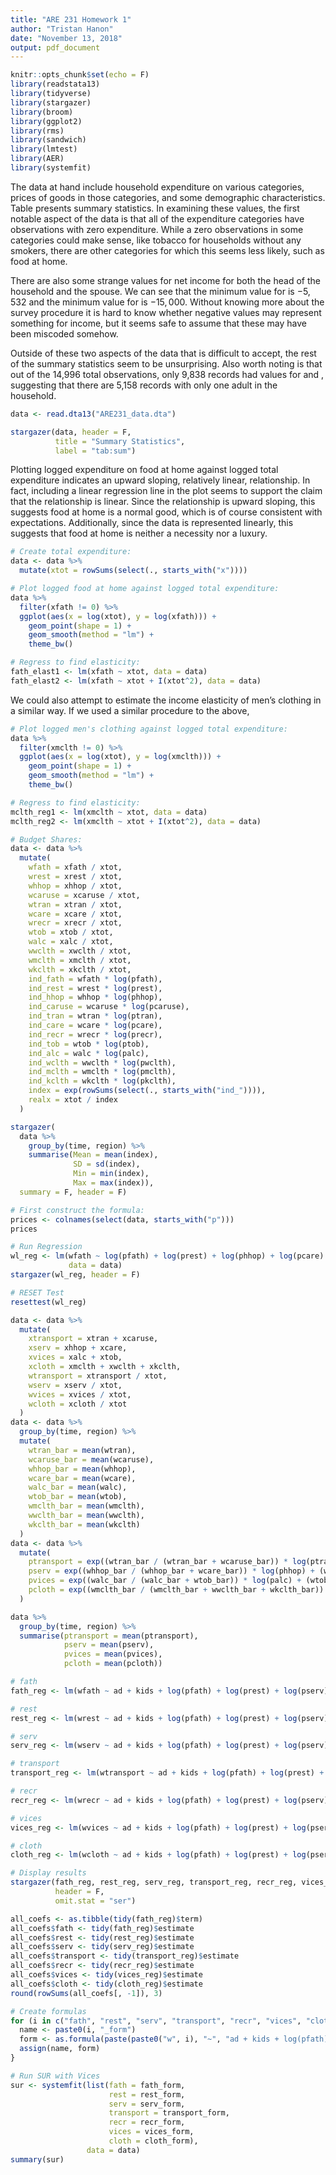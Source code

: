 ```yaml
---
title: "ARE 231 Homework 1"
author: "Tristan Hanon"
date: "November 13, 2018"
output: pdf_document
---
```


```r
knitr::opts_chunk$set(echo = F)
library(readstata13)
library(tidyverse)
library(stargazer)
library(broom)
library(ggplot2)
library(rms)
library(sandwich)
library(lmtest)
library(AER)
library(systemfit)
```

\section{Examining the Data}

The data at hand include household expenditure on various categories, prices of goods in those categories, and some demographic characteristics. Table \ref{tab:sum} presents summary statistics. In examining these values, the first notable aspect of the data is that all of the expenditure categories have observations with zero expenditure. While a zero observations in some categories could make sense, like tobacco for households without any smokers, there are other categories for which this seems less likely, such as food at home. 

There are also some strange values for net income for both the head of the household and the spouse. We can see that the minimum value for \texttt{hnety} is $-5,532$ and the minimum value for \texttt{snety} is $-15,000$. Without knowing more about the survey procedure it is hard to know whether negative values may represent something for income, but it seems safe to assume that these may have been miscoded somehow. 

Outside of these two aspects of the data that is difficult to accept, the rest of the summary statistics seem to be unsurprising. Also worth noting is that out of the 14,996 total observations, only 9,838 records had values for \texttt{snety} and \texttt{sage}, suggesting that there are 5,158 records with only one adult in the household. 

```r
data <- read.dta13("ARE231_data.dta")

stargazer(data, header = F,
          title = "Summary Statistics",
          label = "tab:sum")
```

\section{Exploring Expenditure on Food at Home}

Plotting logged expenditure on food at home against logged total expenditure indicates an upward sloping, relatively linear, relationship. In fact, including a linear regression line in the plot seems to support the claim that the relationship is linear. Since the relationship is upward sloping, this suggests food at home is a normal good, which is of course consistent with expectations. Additionally, since the data is represented linearly, this suggests that food at home is neither a necessity nor a luxury. 

```r
# Create total expenditure:
data <- data %>%
  mutate(xtot = rowSums(select(., starts_with("x"))))

# Plot logged food at home against logged total expenditure:
data %>%
  filter(xfath != 0) %>%
  ggplot(aes(x = log(xtot), y = log(xfath))) +
    geom_point(shape = 1) +
    geom_smooth(method = "lm") +
    theme_bw()

# Regress to find elasticity:
fath_elast1 <- lm(xfath ~ xtot, data = data)
fath_elast2 <- lm(xfath ~ xtot + I(xtot^2), data = data)
```

We could also attempt to estimate the income elasticity of men's clothing in a similar way. If we used a similar procedure to the above, 

```r
# Plot logged men's clothing against logged total expenditure:
data %>%
  filter(xmclth != 0) %>%
  ggplot(aes(x = log(xtot), y = log(xmclth))) +
    geom_point(shape = 1) +
    geom_smooth(method = "lm") +
    theme_bw()

# Regress to find elasticity:
mclth_reg1 <- lm(xmclth ~ xtot, data = data)
mclth_reg2 <- lm(xmclth ~ xtot + I(xtot^2), data = data)
```

\section{Estimating a Cobb-Douglas Function}



\section{Budget Shares and a Stone Price Index}



```r
# Budget Shares:
data <- data %>%
  mutate(
    wfath = xfath / xtot,
    wrest = xrest / xtot,
    whhop = xhhop / xtot,
    wcaruse = xcaruse / xtot,
    wtran = xtran / xtot,
    wcare = xcare / xtot,
    wrecr = xrecr / xtot,
    wtob = xtob / xtot,
    walc = xalc / xtot,
    wwclth = xwclth / xtot,
    wmclth = xmclth / xtot,
    wkclth = xkclth / xtot,
    ind_fath = wfath * log(pfath),
    ind_rest = wrest * log(prest),
    ind_hhop = whhop * log(phhop),
    ind_caruse = wcaruse * log(pcaruse),
    ind_tran = wtran * log(ptran),
    ind_care = wcare * log(pcare),
    ind_recr = wrecr * log(precr),
    ind_tob = wtob * log(ptob),
    ind_alc = walc * log(palc),
    ind_wclth = wwclth * log(pwclth),
    ind_mclth = wmclth * log(pmclth),
    ind_kclth = wkclth * log(pkclth),
    index = exp(rowSums(select(., starts_with("ind_")))),
    realx = xtot / index
  )

stargazer(
  data %>%
    group_by(time, region) %>%
    summarise(Mean = mean(index),
              SD = sd(index),
              Min = min(index),
              Max = max(index)),
  summary = F, header = F)
```

\section{Working-Leser Share Equation}



```r
# First construct the formula:
prices <- colnames(select(data, starts_with("p")))
prices

# Run Regression
wl_reg <- lm(wfath ~ log(pfath) + log(prest) + log(phhop) + log(pcare) + log(ptran) + log(pcaruse) + log(precr) + log(palc) + log(ptob) + log(pwclth) + log(pmclth) + log(pkclth) + log(realx),
             data = data)
stargazer(wl_reg, header = F)

# RESET Test
resettest(wl_reg)
```

\section{Composite Commodities and Prices}

```r
data <- data %>%
  mutate(
    xtransport = xtran + xcaruse,
    xserv = xhhop + xcare,
    xvices = xalc + xtob,
    xcloth = xmclth + xwclth + xkclth,
    wtransport = xtransport / xtot,
    wserv = xserv / xtot,
    wvices = xvices / xtot,
    wcloth = xcloth / xtot
  )
data <- data %>%
  group_by(time, region) %>%
  mutate(
    wtran_bar = mean(wtran),
    wcaruse_bar = mean(wcaruse),
    whhop_bar = mean(whhop),
    wcare_bar = mean(wcare),
    walc_bar = mean(walc),
    wtob_bar = mean(wtob),
    wmclth_bar = mean(wmclth),
    wwclth_bar = mean(wwclth),
    wkclth_bar = mean(wkclth)
  )
data <- data %>%
  mutate(
    ptransport = exp((wtran_bar / (wtran_bar + wcaruse_bar)) * log(ptran) + (wcaruse_bar / (wtran_bar + wcaruse_bar)) * log(pcaruse)),
    pserv = exp((whhop_bar / (whhop_bar + wcare_bar)) * log(phhop) + (wcare_bar / (whhop_bar + wcare_bar)) * log(pcare)),
    pvices = exp((walc_bar / (walc_bar + wtob_bar)) * log(palc) + (wtob_bar / (walc_bar + wtob_bar)) * log(ptob)),
    pcloth = exp((wmclth_bar / (wmclth_bar + wwclth_bar + wkclth_bar)) * log(pmclth) + (wwclth_bar / (wmclth_bar + wwclth_bar + wkclth_bar)) * log(pwclth) + (wwclth_bar / (wmclth_bar + wwclth_bar + wkclth_bar)) * log(pkclth))
  )

data %>%
  group_by(time, region) %>%
  summarise(ptransport = mean(ptransport),
            pserv = mean(pserv),
            pvices = mean(pvices),
            pcloth = mean(pcloth))
```

```r
# fath
fath_reg <- lm(wfath ~ ad + kids + log(pfath) + log(prest) + log(pserv) + log(ptransport) + log(precr) + log(pvices) + log(pcloth) + log(xtot / index), data = data)

# rest
rest_reg <- lm(wrest ~ ad + kids + log(pfath) + log(prest) + log(pserv) + log(ptransport) + log(precr) + log(pvices) + log(pcloth) + log(xtot / index), data = data)

# serv
serv_reg <- lm(wserv ~ ad + kids + log(pfath) + log(prest) + log(pserv) + log(ptransport) + log(precr) + log(pvices) + log(pcloth) + log(xtot / index), data = data)

# transport
transport_reg <- lm(wtransport ~ ad + kids + log(pfath) + log(prest) + log(pserv) + log(ptransport) + log(precr) + log(pvices) + log(pcloth) + log(xtot / index), data = data)

# recr
recr_reg <- lm(wrecr ~ ad + kids + log(pfath) + log(prest) + log(pserv) + log(ptransport) + log(precr) + log(pvices) + log(pcloth) + log(xtot / index), data = data)

# vices
vices_reg <- lm(wvices ~ ad + kids + log(pfath) + log(prest) + log(pserv) + log(ptransport) + log(precr) + log(pvices) + log(pcloth) + log(xtot / index), data = data)

# cloth
cloth_reg <- lm(wcloth ~ ad + kids + log(pfath) + log(prest) + log(pserv) + log(ptransport) + log(precr) + log(pvices) + log(pcloth) + log(xtot / index), data = data)

# Display results
stargazer(fath_reg, rest_reg, serv_reg, transport_reg, recr_reg, vices_reg, cloth_reg,
          header = F,
          omit.stat = "ser")
```

```r
all_coefs <- as.tibble(tidy(fath_reg)$term)
all_coefs$fath <- tidy(fath_reg)$estimate
all_coefs$rest <- tidy(rest_reg)$estimate
all_coefs$serv <- tidy(serv_reg)$estimate
all_coefs$transport <- tidy(transport_reg)$estimate
all_coefs$recr <- tidy(recr_reg)$estimate
all_coefs$vices <- tidy(vices_reg)$estimate
all_coefs$cloth <- tidy(cloth_reg)$estimate
round(rowSums(all_coefs[, -1]), 3)
```

\section{Seemingly Unrelated Regression}

```r
# Create formulas
for (i in c("fath", "rest", "serv", "transport", "recr", "vices", "cloth")) {
  name <- paste0(i, "_form")
  form <- as.formula(paste(paste0("w", i), "~", "ad + kids + log(pfath) + log(prest) + log(pserv) + log(ptransport) + log(precr) + log(pvices) + log(pcloth) + log(xtot / index)"))
  assign(name, form)
}

# Run SUR with Vices
sur <- systemfit(list(fath = fath_form,
                      rest = rest_form,
                      serv = serv_form,
                      transport = transport_form,
                      recr = recr_form,
                      vices = vices_form,
                      cloth = cloth_form),
                 data = data)
summary(sur)
```

